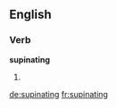 
==English==

===Verb===
'''supinating'''

# {{present participle of|supinate}}

[[de:supinating]]
[[fr:supinating]]